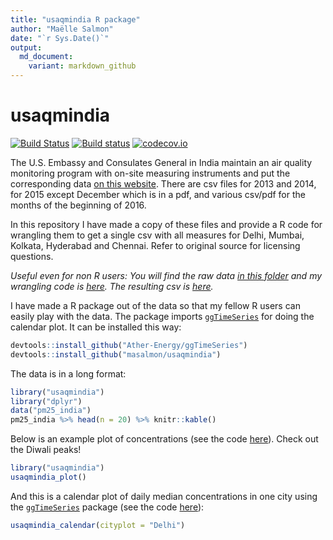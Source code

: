 ```yaml
---
title: "usaqmindia R package"
author: "Maëlle Salmon"
date: "`r Sys.Date()`"
output:
  md_document:
    variant: markdown_github
---
```

usaqmindia
=============
[![Build Status](https://travis-ci.org/masalmon/usaqmindia.svg?branch=master)](https://travis-ci.org/masalmon/usaqmindia)
[![Build status](https://ci.appveyor.com/api/projects/status/lujc2gn88smyvhrq?svg=true)](https://ci.appveyor.com/project/masalmon/usaqmindia)
[![codecov.io](https://codecov.io/github/masalmon/usaqmindia/coverage.svg?branch=master)](https://codecov.io/github/masalmon/usaqmindia?branch=master)


The U.S. Embassy and Consulates General in India maintain an air quality monitoring program with on-site measuring instruments and put the corresponding data [on this website](http://newdelhi.usembassy.gov/airqualitydata.html). There are csv files for 2013 and 2014, for 2015 except December which is in a pdf, and various csv/pdf for the months of the beginning of 2016. 

In this repository I have made a copy of these files and provide a R code for wrangling them to get a single csv with all measures for Delhi, Mumbai, Kolkata, Hyderabad and Chennai. Refer to original source for licensing questions. 

*Useful even for non R users: You will find the raw data [in this folder](inst/extdata) and my wrangling code is [here](inst/pm25_consulate.R). The resulting csv is [here](inst/pm25USA.csv).*

I have made a R package out of the data so that my fellow R users can easily play with the data. The package imports [`ggTimeSeries`](https://github.com/Ather-Energy/ggTimeSeries) for doing the calendar plot. It can be installed this way:

```r
devtools::install_github("Ather-Energy/ggTimeSeries")
devtools::install_github("masalmon/usaqmindia")

```

The data is in a long format:

```r
library("usaqmindia")
library("dplyr")
data("pm25_india")
pm25_india %>% head(n = 20) %>% knitr::kable()
```

Below is an example plot of concentrations (see the code [here](R/redo_plot.R)). Check out the Diwali peaks!

```r
library("usaqmindia")
usaqmindia_plot()

```

And this is a calendar plot of daily median concentrations in one city using the [`ggTimeSeries`](https://github.com/Ather-Energy/ggTimeSeries) package (see the code [here](R/calendar.R)):

```r
usaqmindia_calendar(cityplot = "Delhi")

```
